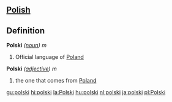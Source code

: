 ==[[Polish]]==

==Definition==

;'''Polski''' ''([[noun]])'' ''m''
# Official language of [[Poland]]

;'''Polski''' ''([[adjective]])'' ''m''
# the one that comes from [[Poland]]

[[gu:polski]]
[[hi:polski]]
[[la:Polski]]
[[hu:polski]]
[[nl:polski]]
[[ja:polski]]
[[pl:Polski]]